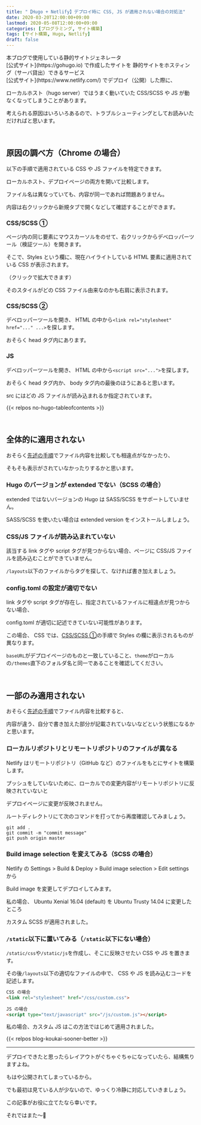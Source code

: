 ```yaml
---
title: "【Hugo + Netlify】デプロイ時に CSS, JS が適用されない場合の対処法"
date: 2020-03-20T12:00:00+09:00
lastmod: 2020-05-08T12:00:00+09:00
categories: [プログラミング, サイト構築]
tags: [サイト構築, Hugo, Netlify]
draft: false
---
```


<p>
<tltp label="Hugo">本ブログで使用している静的サイトジェネレータ<br/>[公式サイト](https://gohugo.io)</tltp> 
で作成したサイトを
<tltp label="Netlify">静的サイトをホスティング（サーバ貸出）できるサービス<br/>[公式サイト](https://www.netlify.com/)</tltp>
でデプロイ（公開）した際に、
</p>

ローカルホスト（hugo server）ではうまく動いていた CSS/SCSS や JS が動なくなってしまうことがあります。

考えられる原因はいろいろあるので、トラブルシューティングとしてお読みいただければと思います。

<!--more-->

<br/>

## 原因の調べ方（Chrome の場合）

以下の手順で適用されている CSS や JS ファイルを特定できます。

ローカルホスト、デプロイページの両方を開いて比較します。

ファイル名は異なっていても、内容が同一であれば問題ありません。

内容は右クリックから新規タブで開くなどして確認することができます。

### CSS/SCSS ①

ページ内の同じ要素にマウスカーソルをのせて、右クリックからデベロッパーツール（検証ツール）を開きます。

そこで、Styles という欄に、現在ハイライトしている HTML 要素に適用されている CSS が表示されます。

<postimage src="devtool_css" ext="png" alt="デベロッパーツールCSS" />

（クリックで拡大できます）

そのスタイルがどの CSS ファイル由来なのかも右肩に表示されます。

### CSS/SCSS ②

デベロッパーツールを開き、 HTML の中から`<link rel="stylesheet" href="..." ...>`を探します。

おそらく head タグ内にあります。

<postimage src="devtool_link_ss" ext="png" alt="デベロッパーツールlink-stylesheet" />

### JS

デベロッパーツールを開き、 HTML の中から`<script src="...">`を探します。

おそらく head タグ内か、 body タグ内の最後のほうにあると思います。

src にはどの JS ファイルが読み込まれるか指定されています。

<postimage src="devtool_script_src" ext="png" alt="デベロッパーツールscript" />

{{< relpos no-hugo-tableofcontents >}}

<br/>

## 全体的に適用されない

おそらく[先述の手順](#cssscss-)でファイル内容を比較しても相違点がなかったり、

そもそも表示がされていなかったりするかと思います。

### Hugo のバージョンが extended でない（SCSS の場合）

extended ではないバージョンの Hugo は SASS/SCSS をサポートしていません。

SASS/SCSS を使いたい場合は extended version をインストールしましょう。

### CSS/JS ファイルが読み込まれていない

該当する link タグや script タグが見つからない場合、ページに CSS/JS ファイルを読み込むことができていません。

`/layouts`以下のファイルからタグを探して、なければ書き加えましょう。

### config.toml の設定が適切でない

link タグや script タグが存在し、指定されているファイルに相違点が見つからない場合、

config.toml が適切に記述できていない可能性があります。

この場合、 CSS では、[CSS/SCSS ①](#cssscss-)の手順で Styles の欄に表示されるものが異なります。

`baseURL`がデプロイページのものと一致していること、`theme`がローカルの`/themes`直下のフォルダ名と同一であることを確認してください。

<br/>

## 一部のみ適用されない

おそらく[先述の手順](#cssscss-)でファイル内容を比較すると、

内容が違う、自分で書き加えた部分が記載されていないなどという状態になるかと思います。

### ローカルリポジトリとリモートリポジトリのファイルが異なる

Netlify はリモートリポジトリ（GitHub など）のファイルをもとにサイトを構築します。

プッシュをしていないために、ローカルでの変更内容がリモートリポジトリに反映されていないと

デプロイページに変更が反映されません。

ルートディレクトリにて次のコマンドを打ってから再度確認してみましょう。

```
git add .
git commit -m "commit message"
git push origin master
```

### Build image selection を変えてみる（SCSS の場合）

Netlify の Settings > Build & Deploy > Build image selection > Edit settings から

Build image を変更してデプロイしてみます。

私の場合、 Ubuntu Xenial 16.04 (default) を Ubuntu Trusty 14.04 に変更したところ

カスタム SCSS が適用されました。

### `/static`以下に置いてみる（`/static`以下にない場合）

`/static/css`や`/static/js`を作成し、そこに反映させたい CSS や JS を置きます。

その後`/layouts`以下の適切なファイルの中で、 CSS や JS を読み込むコードを記述します。

```html {linenos=false}
CSS の場合
<link rel="stylesheet" href="/css/custom.css">
　
JS の場合
<script type="text/javascript" src="/js/custom.js"></script>
```

私の場合、カスタム JS はこの方法ではじめて適用されました。

{{< relpos blog-koukai-sooner-better >}}

---

デプロイできたと思ったらレイアウトがぐちゃぐちゃになっていたら、結構焦りますよね。

もはや公開されてしまっているから。

でも最初は見ている人が少ないので、ゆっくり冷静に対応していきましょう。

この記事がお役に立てたなら幸いです。

それではまた～👋
